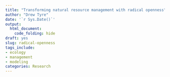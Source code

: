 ```yaml
---
title: "Transforming natural resource management with radical openness"
author: "Drew Tyre"
date: '`r Sys.Date()`'
output: 
  html_document:
    code_folding: hide
draft: yes
slug: radical-openness
tags_include:
- ecology
- management
- modeling
categories: Research
---
```


